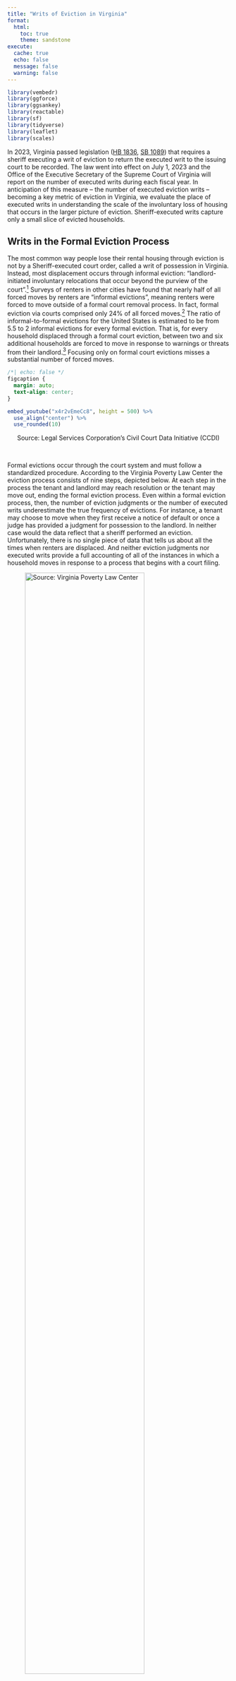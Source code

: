 ```yaml
---
title: "Writs of Eviction in Virginia"
format: 
  html:
    toc: true
    theme: sandstone
execute:
  cache: true
  echo: false
  message: false
  warning: false
---
```


```r
library(vembedr)
library(ggforce)
library(ggsankey)
library(reactable)
library(sf)
library(tidyverse)
library(leaflet)
library(scales)
```

In 2023, Virginia passed legislation ([HB 1836](https://lis.virginia.gov/cgi-bin/legp604.exe?ses=231&typ=bil&val=hb1836), [SB 1089](https://lis.virginia.gov/cgi-bin/legp604.exe?231+sum+SB1089)) that requires a sheriff executing a writ of eviction to return the executed writ to the issuing court to be recorded. The law went into effect on July 1, 2023 and the Office of the Executive Secretary of the Supreme Court of Virginia will report on the number of executed writs during each fiscal year. In anticipation of this measure -- the number of executed eviction writs -- becoming a key metric of eviction in Virginia, we evaluate the place of executed writs in understanding the scale of the involuntary loss of housing that occurs in the larger picture of eviction. Sheriff-executed writs capture only a small slice of evicted households.  


## Writs in the Formal Eviction Process

The most common way people lose their rental housing through eviction is not by a Sheriff-executed court order, called a writ of possession in Virginia. Instead, most displacement occurs through informal eviction: "landlord-initiated involuntary relocations that occur beyond the purview of the court".[^1] Surveys of renters in other cities have found that nearly half of all forced moves by renters are "informal evictions", meaning renters were forced to move outside of a formal court removal process. In fact, formal eviction via courts comprised only 24% of all forced moves.[^2] The ratio of informal-to-formal evictions for the United States is estimated to be from 5.5 to 2 informal evictions for every formal eviction. That is, for every household displaced through a formal court eviction, between two and six additional households are forced to move in response to warnings or threats from their landlord.[^3] Focusing only on formal court evictions misses a substantial number of forced moves. 

```css
/*| echo: false */
figcaption {
  margin: auto;
  text-align: center;
}
```

```r
embed_youtube("x4r2vEmeCc8", height = 500) %>% 
  use_align("center") %>%
  use_rounded(10)
```
<div style="text-align: center;">Source: Legal Services Corporation's Civil Court Data Initiative (CCDI)</div>

<br>

Formal evictions occur through the court system and must follow a standardized procedure. According to the Virginia Poverty Law Center the eviction process consists of nine steps, depicted below. At each step in the process the tenant and landlord may reach resolution or the tenant may move out, ending the formal eviction process. Even within a formal eviction process, then, the number of eviction judgments or the number of executed writs underestimate the true frequency of evictions. For instance, a tenant may choose to move when they first receive a notice of default or once a judge has provided a judgment for possession to the landlord. In neither case would the data reflect that a sheriff performed an eviction. Unfortunately, there is no single piece of data that tells us about all the times when renters are displaced. And neither eviction judgments nor executed writs provide a full accounting of all of the instances in which a household moves in response to a process that begins with a court filing.  

![Source: Virginia Poverty Law Center](evictions.png){width=80%}

```r
# Get county tenures 
county_ten <- readRDS("data/acs_county_ten.RDS")

# Get service areas
legal_aid_service_areas <- read_csv("data/legal_aid_service_areas.csv") %>%
  mutate(county = substr(GEOID, 3, 5))
lasa_sf <- readRDS("data/legal_aid_service_areas_sf.RDS")
lasa_sf <- st_transform(lasa_sf, crs = 4326)

# Get writs data 
df_writs <- readRDS("data/writ_matchedto_case.RDS")

df_writs <- df_writs %>% 
  distinct() %>%
  # Work with dates
  rename(county_fips = county.x, county_name = county.y, disposition = disposition.x,
         date_disp = date_disposed, date_writ = writ_iss_date, date_exec = writ_exec_date) %>% 
  mutate(# Fix wonky Newport New fips code
         county_fips = ifelse(county_fips == '703', '700', county_fips), 
         # Generate day counts for legal time requirements
         days_since_disp = interval(date_disp, as.Date("2024-06-078")) / ddays(1),
         days_since_writ = interval(date_writ, as.Date("2024-06-08")) / ddays(1),
         # Get writ statuses
         writ_status = case_when(
           is.na(date_writ) ~ "none",
           is.na(date_exec) & days_since_writ > 30 ~ "expired",
           is.na(date_exec) & days_since_writ <= 30 ~ "pending",
           TRUE ~ "executed"))

# Writs info by county
writs_by_county <- df_writs %>% group_by(county_fips) %>%
  summarize(county_judgments = as.numeric(n_distinct(case_key)),
            iss_date_non_miss = as.numeric(n_distinct(case_key[!is.na(date_writ)])),
            exec_date_non_miss = as.numeric(n_distinct(case_key[!is.na(date_exec)])))

# Get cases data
df_cases <- readRDS("data/case_matchedto_writ.RDS")

df_cases <- df_cases %>% 
  mutate(dur_disp_date = interval(date_disposed, as.Date("2024-02-01")) / ddays(1),
         dur_writ_date = interval(writ_iss_date, as.Date("2024-02-01")) / ddays(1),
         fips = as.character(fips),
         fips = str_pad(fips, width = 3, side = "left", pad = "0"),
         fips = ifelse(fips == '703', '700', fips))

# Cases by county
cases_by_county <- df_cases %>% group_by(fips) %>%
  summarize(county_filing = as.numeric(n_distinct(c2dp_case_id)))

# Join tenure, writs by county, cases by county, legal aid service area
writs_by_county <- left_join(county_ten, writs_by_county, by = c("county" = "county_fips")) %>% 
  left_join(cases_by_county, by = c("county" = "fips")) %>% 
  left_join(legal_aid_service_areas, by = c("NAME"))

# Make county table
county <- writs_by_county %>%
  mutate(rental_rate = renthhE / totalhhE, 
         filing_rate = county_filing/renthhE,
         judgment_rate = county_judgments / renthhE,
         issuance_rate = iss_date_non_miss / county_judgments, 
         execution_rate = exec_date_non_miss / iss_date_non_miss,
         county = str_remove(NAME, ", Virginia$")) %>%
  select(county, legal_aid_service_area, totalhhE, renthhE, rental_rate, county_filing, filing_rate, county_judgments, judgment_rate, 
         iss_date_non_miss, issuance_rate, exec_date_non_miss, execution_rate) %>%
  rename(estimated_households = totalhhE, renting_households = renthhE,
         eviction_filings = county_filing, eviction_judgments = county_judgments, writs_issued = iss_date_non_miss, writs_executed = exec_date_non_miss) 

# Summarize writs by service area
writs_by_area <- county %>%
  group_by(legal_aid_service_area) %>%
  summarize(estimated_households = sum(estimated_households, na.rm = TRUE),
            renting_households = sum(renting_households, na.rm = TRUE),
            total_filed = sum(eviction_filings, na.rm = TRUE),
            total_judgments = sum(eviction_judgments, na.rm = TRUE),
            total_issued = sum(writs_issued, na.rm = TRUE),
            total_executed = sum(writs_executed, na.rm = TRUE),
            renting_rate = renting_households/estimated_households,
            filing_rate = total_filed/renting_households,
            judgment_rate = total_judgments/renting_households,
            issue_rate = total_issued/total_judgments,
            execution_rate = total_executed/total_issued) 
```

## The Flow of Evictions through Virginia Courts 

Using newly available data on executed writs in Virginia, provided by the [Civil Court Data Initiative](https://civilcourtdata.lsc.gov/) at Legal Services Corporation, we examine the number of executed writs relative to the number of eviction judgments.[^5] 

Below we show the flow of eviction cases that result in a judgment of eviction through each subsequent outcome: type of judgment and whether a writ is executed. While a writ is issued in about 60% of cases that ended with an eviction judgment, the writ was recorded as being executed only 20% of the time. Overall, only 13% of court-ordered evictions in Virginia end with the execution of an eviction writ. 

```r

writs_categories <- df_writs %>%
  mutate(outcome = "Eviction\nJudgment",
        # these should take into account time since disposition
        writ_issued = case_when(
            # case is not yet disposed
            disposition == "Ongoing"  ~ "Ongoing",
            # case is disposed and writ issued date is present
            disposition != "Ongoing" & !is.na(date_writ) ~ "Yes",
            # case is disposed, writ issue date is absent, but a writ could still happen
            disposition != "Ongoing" & is.na(date_writ) & days_since_disp <= 180 ~ "Ongoing",
            # case is disposed, writ issue date is absent, and it's too late to request a writ
            disposition != "Ongoing" & is.na(date_writ) & days_since_disp > 180  ~ "No",
            # one case with no dur_disp_date
            TRUE ~ "No"
            ),
         # these should take into account time since issued
         writ_executed = case_when(
           # case is not yet disposed
           disposition == "Ongoing" ~ "Ongoing",
           # case is disposed, writ is issued, writ execution date is present
           disposition != "Ongoing" & writ_issued == "Yes" & !is.na(date_exec) ~ "Yes",
           # case is disposed, writ is issued, writ execution date is absent, but within 30 days
           disposition != "Ongoing" & writ_issued == "Yes" & is.na(date_exec) & days_since_writ <= 30  ~ "Ongoing",
           # case is disposed, writ is issued, writ execution date is absent, but over 30 days
           disposition != "Ongoing" & writ_issued == "Yes" & is.na(date_exec) & days_since_writ > 30 ~ "No",
           # case is disposed, writ is ongoing, writ execution date is absent
           disposition != "Ongoing" & writ_issued == "Ongoing" ~ "Ongoing",
           # case is disposed, writ is absent (and can't be requested)
           disposition != "Ongoing" & writ_issued == "No"  ~ "No",
           TRUE ~ "No"
         ),
         disposition = str_to_title(str_remove(disposition, " judgment")))

# with writs issued (yes/no) as outcome
# df_wide <- writs_categories %>% 
#   count(outcome, disposition, writ_issued, writ_executed) %>% 
#   mutate(color = c(1,2,3,4,5,1,2,3,4,5),
#          color = factor(color))
# 
# df_set <- df_wide %>% 
#   gather_set_data(c("outcome","disposition","writ_issued","writ_executed"))
# 
# df_set <- df_set %>% 
#   mutate(y = factor(y, 
#                     levels = c("Eviction\nJudgment", "Default", "Plaintiff",
#                                "Yes", "Ongoing", "No")))
# 
# ggplot(df_set, aes(x, id = id, split = y, value = n)) +
#   geom_parallel_sets(aes(fill = color), 
#                      alpha = 0.6, axis.width = 0.1,
#                      show.legend = FALSE) +
#   geom_parallel_sets_axes(axis.width = 0.2, fill = "grey") +
#   geom_parallel_sets_labels(aes(label = after_stat(paste0(label, "\n", "(", value, ")"))),
#                             color = 'black', size = 2, angle = 0) +
#   scale_x_continuous(labels = c("Outcome", "Judgment Type", "Writ Issued", "Writ Executed"),
#                      position = "top") +
#   #scale_fill_manual(values = lacroix_palette(type = "paired")) +
#   scale_fill_manual(values = c("#fde725", "#5ec962", "#21918c", "#3b528b", "#440154")) +
#   labs(x = "") +
#   theme_sankey() 

# remove writs issued as outcome
df_writs_wide <- writs_categories %>% 
  count(outcome, disposition, writ_executed) %>% 
  mutate(color = c(1,2,3,1,2,3),
         color = factor(color))

df_writs_set <- df_writs_wide %>% 
  gather_set_data(c("outcome","disposition","writ_executed"))

df_writs_set <- df_writs_set %>% 
  mutate(y = factor(y, 
                    levels = c("Eviction\nJudgment", "Default", "Plaintiff",
                               "Yes", "Ongoing", "No")))
```

```r
#| column: page
#| fig-width: 12

ggplot(df_writs_set, aes(x, id = id, split = y, value = n)) +
  geom_parallel_sets(aes(fill = color), 
                     alpha = 0.6, axis.width = 0.1,
                     show.legend = FALSE) +
  geom_parallel_sets_axes(axis.width = 0.2, fill = "grey") +
  geom_parallel_sets_labels(aes(label = after_stat(paste0(label, "\n", "(", value, ")"))),
                            color = 'black', size = 2, angle = 0) +
  scale_x_continuous(labels = c("Outcome", "Judgment Type", "Writ Executed"),
                     breaks = c(1,2,3),
                     position = "top") +
  scale_fill_manual(values = c("#fde725", "#21918c", "#440154")) +
  labs(x = "") +
  theme_sankey() 

```

There are 15,083 recorded instances of an executed writ. These are not the only evictions that occurred during this period. All 120,070 of these eviction cases represented here involved a judgment in favor of the plaintiff; most of them are likely to have ended with a household forced to move in response to a court process. But only 13% of them involved the intervention of a Sheriffs' office.[^6]


## Regional Eviction Rates in Virginia

Eviction outcomes as processed through the court system vary across the state. Below we use the [Legal Aid Service Areas](https://evictionhelpline.org/legal-aid-map/) of Virginia to summarize elements of this variation, including:

* The rate of eviction cases filed as a percent of renting households (Eviction Filing Rates); 
* The frequency of court-ruled evictions as a percent of renting households (Eviciton Judgment Rates);
* The likelihood that plaintiffs request a writ of eviction after winning an eviction case (Writ Issuance Rates);
* The rate at which writs are executed once they have been issued (Writ Execution Rates).

::: {.panel-tabset}

### Eviction Filing Rates

```r
#| fig-width: 10
 
areas_sf <- lasa_sf %>%
  group_by(legal_aid_service_area) %>%
  mutate(geometry = st_union(geometry)) %>%
  left_join(writs_by_area, by = 'legal_aid_service_area') %>%
  slice(1)

pal <- colorNumeric("viridis", reverse = TRUE, domain = areas_sf$filing_rate*100)

leaflet() %>% 
  addProviderTiles("CartoDB.Voyager", options = providerTileOptions(minZoom = 6, maxZoom = 9)) %>% 
  addPolygons(data = areas_sf, 
              fillColor = ~pal(areas_sf$filing_rate*100),
              weight = 1,
              #layerId = 2,
              opacity = 1,
              color = "white", 
              fillOpacity = 0.6,
              highlight = highlightOptions(
                weight = 2,
                fillOpacity = 0.8),
              popup = paste0("Service Area: ", areas_sf$legal_aid_service_area, "<br>",
                             "Filing Rate: ", round(areas_sf$filing_rate*100, 1), "<br>",
                             "# Evictions Filings: ", areas_sf$total_filed, "<br>",
                             "# Renting Households: ", areas_sf$renting_households)) %>% 
  addLegend("topleft", pal = pal, values = areas_sf$filing_rate*100, 
            labFormat = labelFormat(suffix = "%"),
            title = "Filing Rate", opacity = 0.7)
```

The overall rate of eviction judgments is especially high in localities served by the Legal Aid Society of Eastern Virginia (particularly Williamsburg, Portsmouth, Hampton, and Newport News) and by the Central Virginia Legal Aid Society (particularly Petersburg, Chesterfield County, Hopewell, Colonial Heights, Richmond, and Henrico County).

### Eviction Judgment Rates

```r
#| fig-width: 10
 
# areas_sf %>%
#   ggplot() +
#   geom_sf(aes(fill = judgment_rate)) +
#   theme_void() +
#   scale_fill_viridis_c(labels = scales::label_percent(), name = "Judgment Rate") +
#   labs(title = "Rate of Eviction Judgments per Renting Households",
#        subtitle = "# Eviction Judgments / # Renting Households")

pal <- colorNumeric("viridis", reverse = TRUE, domain = areas_sf$judgment_rate*100)

leaflet() %>% 
  addProviderTiles("CartoDB.Voyager", options = providerTileOptions(minZoom = 6, maxZoom = 9)) %>% 
  addPolygons(data = areas_sf, 
              fillColor = ~pal(areas_sf$judgment_rate*100),
              weight = 1,
              layerId = 2,
              opacity = 1,
              color = "white", 
              fillOpacity = 0.6,
              highlight = highlightOptions(
                weight = 2,
                fillOpacity = 0.8),
              popup = paste0("Service Area: ", areas_sf$legal_aid_service_area, "<br>",
                             "Judgment Rate: ", round(areas_sf$judgment_rate*100, 1), "<br>",
                             "# Evictions Judgments: ", areas_sf$total_judgments, "<br>",
                             "# Renting Households: ", areas_sf$renting_households)) %>% 
  addLegend("topleft", pal = pal, values = areas_sf$judgment_rate*100, 
            labFormat = labelFormat(suffix = "%"),
            title = "Judgment Rate", opacity = 0.7)
```

The overall rate of eviction judgments is especially high in localities served by the Legal Aid Society of Eastern Virginia and by the Central Virginia Legal Aid Society. Mirroring the eviction filing rates, eviction judgment rates are highest in the cities of Williamsburg and Petersburg with a 39% eviction judgment rate; followed by the cities of Portsmouth, Hampton, and Newport News (25% to 27%); with Hopewell city, Chesterfield County, Richmond city, Colonial Heights city, and Henrico County experiencing an eviction judgment rate of about 20%.

### Writ Issuance Rates

```r
#| fig-width: 10
 
pal <- colorNumeric("viridis", reverse = TRUE, domain = areas_sf$issue_rate*100)

leaflet() %>% 
  addProviderTiles("CartoDB.Voyager") %>% 
  addPolygons(data = areas_sf, 
              fillColor = ~pal(areas_sf$issue_rate*100),
              weight = 1,
              layerId = 2,
              opacity = 1,
              color = "white", 
              fillOpacity = 0.6,
              highlight = highlightOptions(
                weight = 2,
                fillOpacity = 0.8),
              popup = paste0("Service Area: ", areas_sf$legal_aid_service_area, "<br>",
                             "Issuance Rate: ", round(areas_sf$issue_rate*100, 1), "<br>",
                             "# Writs Issued: ", areas_sf$total_issued, "<br>",
                             "# Evictions Judgments: ", areas_sf$total_judgments)) %>% 
  addLegend("topleft", pal = pal, values = areas_sf$issue_rate*100, 
            labFormat = labelFormat(suffix = "%"),
            title = "Rate of Writ Issuance", opacity = 0.7)
```

Writs of possession are issued most often in the region served by the Legal Aid Services of Northern Virginia, though the eviction filing rate and judgment rate are relatively low in this region.

### Writ Execution Rates

```r
#| fig-width: 10
 
pal <- colorNumeric("viridis", reverse = TRUE, domain = areas_sf$execution_rate*100)

leaflet() %>% 
  addProviderTiles("CartoDB.Voyager") %>% 
  addPolygons(data = areas_sf, 
              fillColor = ~pal(areas_sf$execution_rate*100),
              weight = 1,
              layerId = 2,
              opacity = 1,
              color = "white", 
              fillOpacity = 0.6,
              highlight = highlightOptions(
                weight = 2,
                fillOpacity = 0.8),
              popup = paste0("Service Area: ", areas_sf$legal_aid_service_area, "<br>",
                             "Execution Rate: ", round(areas_sf$execution_rate*100, 1), "<br>",
                             "# Writs Executed: ", areas_sf$total_executed, "<br>",
                             "# Writs Issued: ", areas_sf$total_issued)) %>% 
  addLegend("topleft", pal = pal, values = areas_sf$execution_rate*100, 
            labFormat = labelFormat(suffix = "%"),
            title = "Rate of Writ Execution", opacity = 0.7)
```

Writs are recorded as executed at the highest rate in the Blue Ridge Legal Services area, though this area has the lowest rate of eviction judgments overall. The region contained in the Central Virginia Legal Aid Services area has the lowest rate of executed writs recorded in the case information, especially in conjunction with the high rate of eviction judgments.

:::

To view these values by Virginia court jurisdictions -- the number and rates of eviction filings, eviction judgments, writs issued, and writs executed -- [visit the locality-level table.](https://virginiaequitycenter.github.io/va-evictions/writs/county_table.html)

## Eviction Writs and Evictions

The estimates by both legal aid service area and court jurisdiction highlight several peculiarities. In particular, multiple localities have a high number of eviction judgments accompanied by very few, or zero, executed writs recorded in the case information in the first year for which the new law has been in effect. Forty localities have **no** executed writs reported, including Richmond city, Henrico County, Chesterfield County, and several other localities with some of the largest number of eviction judgments. In all of these jurisdictions, writs were issued following 50% to 80% of the eviction judgments. 

In addition, the number of executed eviction writs observed in this analysis is notably lower than the count reported by the [Office of the Executive Secretary](https://rga.lis.virginia.gov/Published/2024/RD456/PDF) for the Virginia Courts (OES). Overall, the online court data reported here includes records of 15,083 executed writs between March 2023 and October 2024. Restricting the number to only those that occurred between July 1, 2023 through June 30, 2024, to align with the time period of the OES report, there are 11,457 executed writs. The OES reports that 22,177 writs of eviction were returned to the court for the same period. 

Given the high number of jurisdictions reporting no executed writs, despite the high number of eviction judgments and writs issued, along with the more than 10,000 fewer executed writs we observe in the court database compared to the count by OES, we believe the data as represented in the Virginia court's online case information system is incomplete. This appears inconsistent with the intent of [§ 8.01-471](https://law.lis.virginia.gov/vacode/title8.01/chapter18/section8.01-471/) of the Code of Virginia as amended by SB 1089/HB 1836. 

When enacted, SB 1089/HB 1836 was touted as providing data to clarify the scope of the eviction crisis, providing new information on when and where evictions occur.[^7] But eviction writs capture only a small fraction of displacement due to eviction in the Commonwealth. And court evictions are only a portion of renter displacement. Even with full reporting of sheriff-executed writs of possession, the number of executed writs of eviction alone cannot provide an accurate representation of evictions in Virginia.


## Why Estimating Eviction Matters

Whether forced to move by a Sheriff, an eviction notice, or because of an unanticipated rent increase, an involuntary move creates significant and lasting burdens for affected households, and casts a much wider net of harm for neighborhoods, local governments, and the broader public.[^8] Each eviction case that does go through the courts affects more than one person. While the typical eviction case only lists a single defendant, renter households have a median of 2.4 members. This frequently includes at least one child under 18; the presence of children in a household is associated with heightened eviction risk. In short, limitations in the data available to estimate eviction means research systematically underestimates the number of people threatened with court-ordered evictions in a given year.[^9] 

The effects of involuntary displacement are wide ranging and serious. For example,

### Health

  - In the first two years after receiving an eviction order the likelihood of homelessness and hospital visits increases.[^10] 
  - Renters that experience eviction have been found to exhibit increased symptoms of depression and decreased health as eviction leads to increased exposure and vulnerability to diseases.[^11] 
  - Experiencing eviction also leads to indulging in unhealthy behaviors, such as smoking and eating unhealthy food, higher rates of anxiety, psychological distress and alcohol dependence.[^12] 
  - Evicted persons have a higher suicide mortality rate than non-evicted individuals.[^13] 
  - Measures of eviction cases filed and judgments entered against a tenant for rent due, whether or not they ultimately result in a tenant’s removal, are all associated with increased rates of death;[^14] excess mortality in response to eviction filings was amplified during the COVID-19 pandemic.[^15]

### Financial stability

  - Financially, experiencing an eviction can lead to increased material hardship, decreased earnings and access to credit.[^16] 
  - Evicted adults have also been found to experience job loss and have an increased need to rely on social assistance.[^17] 

### Child well-being

  - Evictions have been linked to increased likelihood of maternal depression as well as increased incidences of adverse birth outcomes, such as low birth weight, premature birth and infant mortality.[^18] 
  - A 5 year study found that both formal and informal evictions lead to increased odds of younger children’s developmental risk and admission to hospitals from the emergency department, due to acute health concerns that require inpatient care and poor health in children. 
  - Informal evictions have been found to lead to loss of social connections due to having to transfer schools and loss of support systems.[^19] 
  - Eviction has been linked to increased childhood hospitalizations and worse educational outcomes.[^20]

The range of compounding harm following evictions underscores the importance of using multiple measures and approaches to better understand, and prevent, eviction and to describe the wider landscape of forced displacement. Formal evictions that occur through the court process -- after a ruling or an executed writ -- underestimate the number of evictions, and the number of adults and children impacted.

## Related work

The [Virginia Evictors Catalog](https://virginiaequitycenter.shinyapps.io/va-evictors-catalog/) functions as an aid to organizers, policy makers, policy advocates, and service providers by providing insight into who is responsible for the highest number of court-based evictions and eviction filings, and where they are happening. It is also a tool that empowers tenants to stay informed about eviction patterns in their region. Use this searchable catalog to identify property owners, or their representatives, who have filed tenant evictions across the Commonwealth, as well as explore the data through data visualizations. The [Virginia Evictors Catalog](https://virginiaequitycenter.shinyapps.io/va-evictors-catalog/)  is updated quarterly with data from Virginia's General District Courts. 


## Contributions

This work is a collaboration between [The Equity Center at the University of Virginia](https://www.virginiaequitycenter.org/), [RVA Eviction Lab at the Virginia Commonwealth University](https://rampages.us/rvaevictionlab/), and the [Civil Court Data Initiative at Legal Services Corporation](https://civilcourtdata.lsc.gov/). The analysis was conducted by Michele Claibourn (UVA), Ben Teresa (VCU), and Logan Pratico (LSC) with additional research support from Henry DeMarco (UVA), James Lambert (VCU), Samantha Toet (UVA), and Corey Nolan (VCU).

Suggested citation: The Equity Center, RVA Eviction Lab, and Civil Court Data Initiative. January 2025. "Writs of Eviction in Virginia."UVA Karsh Institute of Democracy Center for the Redress of Inequity Through Community-Engaged Scholarship, RVA Eviction Lab in the Wilder School of Government and Public Affairs at VCU, Civil Court Data Initiative at LSC. [https://virginiaequitycenter.github.io/va-evictions/writs/writs_of_eviction.html](https://virginiaequitycenter.github.io/va-evictions/writs/writs_of_eviction.html)


[^1]: Matthew Desmond, Carl Gershenson, and Barbara Kiviat. 2015. "Forced Relocation and Residential Instability among Urban Renters." *Social Service Review* 89(2): 227-262.
[^2]: Matthew Desmond and Tracey Shollenberger. 2015. "Forced displacement from rental housing: Prevalence and neighborhood consequences." *Demography* 52: 1751-1772.
[^3]: Ashley Gromis and Matthew Desmond. 2021. "Estimating the Prevalence of Eviction in the United States: New Data from the 2017 American Housing Survey." *Cityscape: A Journal of Policy Development and Research* 23(2): 279-289.

[^5]: The data include all eviction cases filed from January 2023 through September 2024 that resulted in an eviction judgment. 
[^6]: Cases that end in dismissal or non-suit often involve a family moving as well, even though a writ will never be issued or executed in such cases. In addition to the 120,000+ cases that ended with an eviction judgment during this period, there were an additional 120,000+ unlawful detainer cases filed -- the majority of these cases ended with dismissed or non-suit.
[^7]: See, for example, ["Virginia begins collecting data on where evictions occur and when."(https://virginiamercury.com/briefs/virginia-begins-collecting-data-on-where-evictions-occur-and-when/) Virginia Mercury, August 22, 2023. 
[^8]: Mindy Fullilove. 2016. * Root Shock: How Tearing Up City Neighborhoods Hurts America, And What We Can Do About It.* New Village Press.
[^9]: Nick Graetz, Carl Gershenson, Peter Hepburn, Sonya R. Porter, Danielle H. Sandler and Matthew Desmond. 2023. "A comprehensive demographic profile of the US evicted population." Proceedings of the National Academy of Sciences. 120(41).
[^10]: Robert Collinson, John Eric Humphries, Nicholas Mader, Davin Reed, Daniel Tannenbaum and Winnie van Dijk. 2024. "Eviction and Poverty in American Cities." *The Quarterly Journal of Economics* 139(1): 57–120.
[^11]: Morgan K. Hoke and Courtney E. Boen. 2021. "The health impacts of eviction: Evidence from the national longitudinal study of adolescent to adult health." *Social Science & Medicine* 273.
[^12]: Hugo Vásquez-Vera, Laia Palència, Ingrid Young, Calos Mena, Jaime Neira, and Carme Borrell. 2017. "The threat of home eviction and its effects on health through the equity lens: A systematic review." *Social Science & Medicine* 175. 
[^13]: Gracie Himmelstein and Matthew Desmond. 2021. "Association of Eviction with Adverse Birth Outcomes among Women in Georgia, 2000 to 2016." *Obstetrical and Gynecological Survey* 76(11): 659-660. 
[^14]: Nick Graetz, Carl Gershenson, Sonya R. Porter, Danielle H. Sandler, Emily Lemmerman and
Matthew Desmond. 2024. "The impacts of rent burden and eviction on mortality in the United States, 2000–2019." *Social Science & Medicine* 340.
[^15]: Nick Graetz, Peter Hepburn, Carl Gershenson, Sonya R. Porter, Danielle H. Sandler, Emily Lemmerman and Matthew Desmond. 2024. "Examining Excess Mortality Associated With the COVID-19 Pandemic for Renters Threatened With Eviction." *JAMA* 331(7): 592.600.
[^16]: Matthew Desmond and Rachel Kimbro. 2015. "Eviction's Fallout: Housing, Hardship, and Health." *Social Forces* 94. See also Collinson et al., 2024. 
[^17]: Himmelstein and Desmond, 2021
[^18]: Diana B. Cutts, Stephaie Ettinger de Cuba, Allison Bovell-Ammon, Chevaughn Wellington, Sharon M. Coleman, Deborah A. Frank, Maureen M. Black, Eduardo Ochoa, Mariana Chilton, Felie Lê-Scherban, Timothy Heeren, Lindsey J. Rateau and Megan Sandel. 2022. "Eviction and Household Health and Hardships in Families With Very Young Children." *Pediatrics* 150(4). See also Himmelstein and Desmond, 2021.
[^19]: Cutts et al., 2022
[^20]: Himmelstein and Desmond, 2021